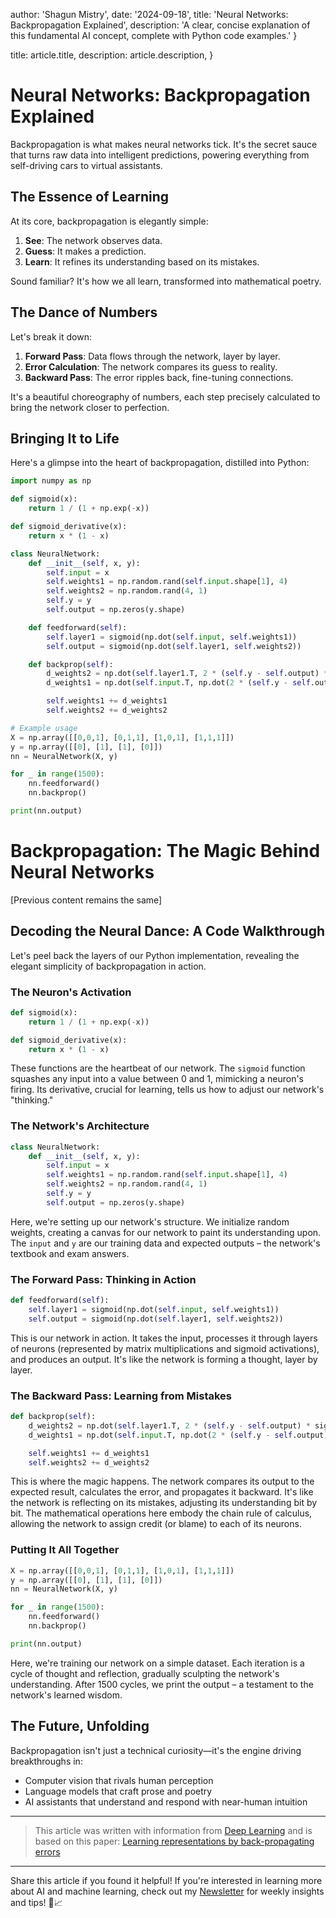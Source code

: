 
  author: 'Shagun Mistry',
  date: '2024-09-18',
  title:
    'Neural Networks: Backpropagation Explained',
  description: 'A clear, concise explanation of this fundamental AI concept, complete with Python code examples.'
}

  title: article.title,
  description: article.description,
}


# Neural Networks: Backpropagation Explained

Backpropagation is what makes neural networks tick. It's the secret sauce that turns raw data into intelligent predictions, powering everything from self-driving cars to virtual assistants.

## The Essence of Learning

At its core, backpropagation is elegantly simple:

1. **See**: The network observes data.
2. **Guess**: It makes a prediction.
3. **Learn**: It refines its understanding based on its mistakes.

Sound familiar? It's how we all learn, transformed into mathematical poetry.

## The Dance of Numbers

Let's break it down:

1. **Forward Pass**: Data flows through the network, layer by layer.
2. **Error Calculation**: The network compares its guess to reality.
3. **Backward Pass**: The error ripples back, fine-tuning connections.

It's a beautiful choreography of numbers, each step precisely calculated to bring the network closer to perfection.

## Bringing It to Life

Here's a glimpse into the heart of backpropagation, distilled into Python:

```python
import numpy as np

def sigmoid(x):
    return 1 / (1 + np.exp(-x))

def sigmoid_derivative(x):
    return x * (1 - x)

class NeuralNetwork:
    def __init__(self, x, y):
        self.input = x
        self.weights1 = np.random.rand(self.input.shape[1], 4)
        self.weights2 = np.random.rand(4, 1)
        self.y = y
        self.output = np.zeros(y.shape)

    def feedforward(self):
        self.layer1 = sigmoid(np.dot(self.input, self.weights1))
        self.output = sigmoid(np.dot(self.layer1, self.weights2))

    def backprop(self):
        d_weights2 = np.dot(self.layer1.T, 2 * (self.y - self.output) * sigmoid_derivative(self.output))
        d_weights1 = np.dot(self.input.T, np.dot(2 * (self.y - self.output) * sigmoid_derivative(self.output), self.weights2.T) * sigmoid_derivative(self.layer1))

        self.weights1 += d_weights1
        self.weights2 += d_weights2

# Example usage
X = np.array([[0,0,1], [0,1,1], [1,0,1], [1,1,1]])
y = np.array([[0], [1], [1], [0]])
nn = NeuralNetwork(X, y)

for _ in range(1500):
    nn.feedforward()
    nn.backprop()

print(nn.output)
```


# Backpropagation: The Magic Behind Neural Networks

[Previous content remains the same]

## Decoding the Neural Dance: A Code Walkthrough

Let's peel back the layers of our Python implementation, revealing the elegant simplicity of backpropagation in action.

### The Neuron's Activation

```python
def sigmoid(x):
    return 1 / (1 + np.exp(-x))

def sigmoid_derivative(x):
    return x * (1 - x)
```

These functions are the heartbeat of our network. The `sigmoid` function squashes any input into a value between 0 and 1, mimicking a neuron's firing. Its derivative, crucial for learning, tells us how to adjust our network's "thinking."

### The Network's Architecture

```python
class NeuralNetwork:
    def __init__(self, x, y):
        self.input = x
        self.weights1 = np.random.rand(self.input.shape[1], 4)
        self.weights2 = np.random.rand(4, 1)
        self.y = y
        self.output = np.zeros(y.shape)
```

Here, we're setting up our network's structure. We initialize random weights, creating a canvas for our network to paint its understanding upon. The `input` and `y` are our training data and expected outputs – the network's textbook and exam answers.

### The Forward Pass: Thinking in Action

```python
def feedforward(self):
    self.layer1 = sigmoid(np.dot(self.input, self.weights1))
    self.output = sigmoid(np.dot(self.layer1, self.weights2))
```

This is our network in action. It takes the input, processes it through layers of neurons (represented by matrix multiplications and sigmoid activations), and produces an output. It's like the network is forming a thought, layer by layer.

### The Backward Pass: Learning from Mistakes

```python
def backprop(self):
    d_weights2 = np.dot(self.layer1.T, 2 * (self.y - self.output) * sigmoid_derivative(self.output))
    d_weights1 = np.dot(self.input.T, np.dot(2 * (self.y - self.output) * sigmoid_derivative(self.output), self.weights2.T) * sigmoid_derivative(self.layer1))

    self.weights1 += d_weights1
    self.weights2 += d_weights2
```

This is where the magic happens. The network compares its output to the expected result, calculates the error, and propagates it backward. It's like the network is reflecting on its mistakes, adjusting its understanding bit by bit. The mathematical operations here embody the chain rule of calculus, allowing the network to assign credit (or blame) to each of its neurons.

### Putting It All Together

```python
X = np.array([[0,0,1], [0,1,1], [1,0,1], [1,1,1]])
y = np.array([[0], [1], [1], [0]])
nn = NeuralNetwork(X, y)

for _ in range(1500):
    nn.feedforward()
    nn.backprop()

print(nn.output)
```

Here, we're training our network on a simple dataset. Each iteration is a cycle of thought and reflection, gradually sculpting the network's understanding. After 1500 cycles, we print the output – a testament to the network's learned wisdom.

## The Future, Unfolding

Backpropagation isn't just a technical curiosity—it's the engine driving breakthroughs in:

- Computer vision that rivals human perception
- Language models that craft prose and poetry
- AI assistants that understand and respond with near-human intuition



---

> This article was written with information from [Deep Learning](https://www.deeplearningbook.org/) and is based on this paper:
> [Learning representations by back-propagating errors](https://www.nature.com/articles/323533a0)

---

Share this article if you found it helpful!
If you're interested in learning more about AI and machine learning, check out my [Newsletter](https://shaguns-newsletter.beehiiv.com/subscribe) for weekly insights and tips! 🤖📈
